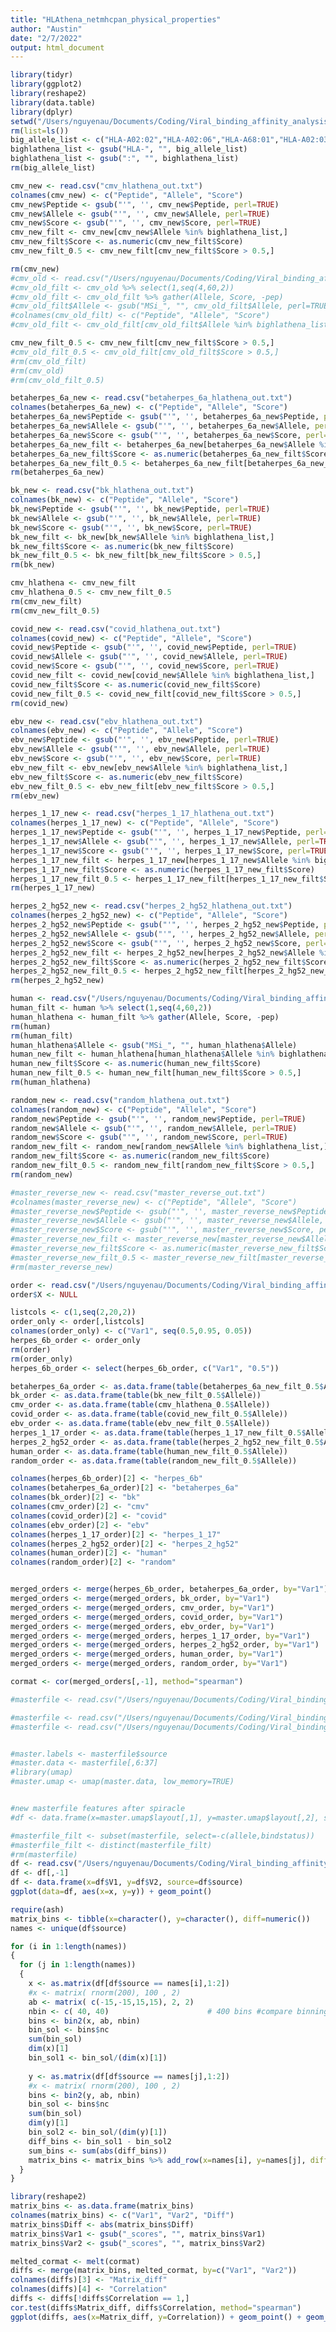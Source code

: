 ```yaml
---
title: "HLAthena_netmhcpan_physical_properties"
author: "Austin"
date: "2/7/2022"
output: html_document
---
```


```r
library(tidyr)
library(ggplot2)
library(reshape2)
library(data.table)
library(dplyr)
setwd("/Users/nguyenau/Documents/Coding/Viral_binding_affinity_analysis/HLAthena_preds")
rm(list=ls())
big_allele_list <- c("HLA-A02:02","HLA-A02:06","HLA-A68:01","HLA-A02:03","HLA-A02:01","H-2-Kb","HLA-A11:01","HLA-A30:02","HLA-A31:01","HLA-B15:01","HLA-B35:01","HLA-A30:01","HLA-B07:02","HLA-A03:01","HLA-A29:02","HLA-A68:02","HLA-B08:01","HLA-B58:01","HLA-A23:01","HLA-A24:02","H-2-Db","HLA-A33:01","HLA-B40:01","HLA-B27:05","HLA-B44:02","HLA-B57:01","HLA-A01:01","HLA-B51:01","HLA-A26:01","HLA-A69:01","HLA-B18:01")
bighlathena_list <- gsub("HLA-", "", big_allele_list)
bighlathena_list <- gsub(":", "", bighlathena_list)
rm(big_allele_list)
```

```r
cmv_new <- read.csv("cmv_hlathena_out.txt")
colnames(cmv_new) <- c("Peptide", "Allele", "Score")
cmv_new$Peptide <- gsub("'", '', cmv_new$Peptide, perl=TRUE)
cmv_new$Allele <- gsub("'", '', cmv_new$Allele, perl=TRUE)
cmv_new$Score <- gsub("'", '', cmv_new$Score, perl=TRUE)
cmv_new_filt <- cmv_new[cmv_new$Allele %in% bighlathena_list,]
cmv_new_filt$Score <- as.numeric(cmv_new_filt$Score)
cmv_new_filt_0.5 <- cmv_new_filt[cmv_new_filt$Score > 0.5,]

rm(cmv_new)
#cmv_old <- read.csv("/Users/nguyenau/Documents/Coding/Viral_binding_affinity_analysis/cmv_hlathena-predictions.txt", sep='\t')
#cmv_old_filt <- cmv_old %>% select(1,seq(4,60,2))
#cmv_old_filt <- cmv_old_filt %>% gather(Allele, Score, -pep)
#cmv_old_filt$Allele <- gsub("MSi_", "", cmv_old_filt$Allele, perl=TRUE)
#colnames(cmv_old_filt) <- c("Peptide", "Allele", "Score")
#cmv_old_filt <- cmv_old_filt[cmv_old_filt$Allele %in% bighlathena_list,]

cmv_new_filt_0.5 <- cmv_new_filt[cmv_new_filt$Score > 0.5,]
#cmv_old_filt_0.5 <- cmv_old_filt[cmv_old_filt$Score > 0.5,]
#rm(cmv_old_filt)
#rm(cmv_old)
#rm(cmv_old_filt_0.5)
```


```r
betaherpes_6a_new <- read.csv("betaherpes_6a_hlathena_out.txt")
colnames(betaherpes_6a_new) <- c("Peptide", "Allele", "Score")
betaherpes_6a_new$Peptide <- gsub("'", '', betaherpes_6a_new$Peptide, perl=TRUE)
betaherpes_6a_new$Allele <- gsub("'", '', betaherpes_6a_new$Allele, perl=TRUE)
betaherpes_6a_new$Score <- gsub("'", '', betaherpes_6a_new$Score, perl=TRUE)
betaherpes_6a_new_filt <- betaherpes_6a_new[betaherpes_6a_new$Allele %in% bighlathena_list,]
betaherpes_6a_new_filt$Score <- as.numeric(betaherpes_6a_new_filt$Score)
betaherpes_6a_new_filt_0.5 <- betaherpes_6a_new_filt[betaherpes_6a_new_filt$Score > 0.5,]
rm(betaherpes_6a_new)
```

```r
bk_new <- read.csv("bk_hlathena_out.txt")
colnames(bk_new) <- c("Peptide", "Allele", "Score")
bk_new$Peptide <- gsub("'", '', bk_new$Peptide, perl=TRUE)
bk_new$Allele <- gsub("'", '', bk_new$Allele, perl=TRUE)
bk_new$Score <- gsub("'", '', bk_new$Score, perl=TRUE)
bk_new_filt <- bk_new[bk_new$Allele %in% bighlathena_list,]
bk_new_filt$Score <- as.numeric(bk_new_filt$Score)
bk_new_filt_0.5 <- bk_new_filt[bk_new_filt$Score > 0.5,]
rm(bk_new)
```

```r
cmv_hlathena <- cmv_new_filt
cmv_hlathena_0.5 <- cmv_new_filt_0.5
rm(cmv_new_filt)
rm(cmv_new_filt_0.5)
```

```r
covid_new <- read.csv("covid_hlathena_out.txt")
colnames(covid_new) <- c("Peptide", "Allele", "Score")
covid_new$Peptide <- gsub("'", '', covid_new$Peptide, perl=TRUE)
covid_new$Allele <- gsub("'", '', covid_new$Allele, perl=TRUE)
covid_new$Score <- gsub("'", '', covid_new$Score, perl=TRUE)
covid_new_filt <- covid_new[covid_new$Allele %in% bighlathena_list,]
covid_new_filt$Score <- as.numeric(covid_new_filt$Score)
covid_new_filt_0.5 <- covid_new_filt[covid_new_filt$Score > 0.5,]
rm(covid_new)

```

```r
ebv_new <- read.csv("ebv_hlathena_out.txt")
colnames(ebv_new) <- c("Peptide", "Allele", "Score")
ebv_new$Peptide <- gsub("'", '', ebv_new$Peptide, perl=TRUE)
ebv_new$Allele <- gsub("'", '', ebv_new$Allele, perl=TRUE)
ebv_new$Score <- gsub("'", '', ebv_new$Score, perl=TRUE)
ebv_new_filt <- ebv_new[ebv_new$Allele %in% bighlathena_list,]
ebv_new_filt$Score <- as.numeric(ebv_new_filt$Score)
ebv_new_filt_0.5 <- ebv_new_filt[ebv_new_filt$Score > 0.5,]
rm(ebv_new)

```

```r
herpes_1_17_new <- read.csv("herpes_1_17_hlathena_out.txt")
colnames(herpes_1_17_new) <- c("Peptide", "Allele", "Score")
herpes_1_17_new$Peptide <- gsub("'", '', herpes_1_17_new$Peptide, perl=TRUE)
herpes_1_17_new$Allele <- gsub("'", '', herpes_1_17_new$Allele, perl=TRUE)
herpes_1_17_new$Score <- gsub("'", '', herpes_1_17_new$Score, perl=TRUE)
herpes_1_17_new_filt <- herpes_1_17_new[herpes_1_17_new$Allele %in% bighlathena_list,]
herpes_1_17_new_filt$Score <- as.numeric(herpes_1_17_new_filt$Score)
herpes_1_17_new_filt_0.5 <- herpes_1_17_new_filt[herpes_1_17_new_filt$Score > 0.5,]
rm(herpes_1_17_new)

```

```r
herpes_2_hg52_new <- read.csv("herpes_2_hg52_hlathena_out.txt")
colnames(herpes_2_hg52_new) <- c("Peptide", "Allele", "Score")
herpes_2_hg52_new$Peptide <- gsub("'", '', herpes_2_hg52_new$Peptide, perl=TRUE)
herpes_2_hg52_new$Allele <- gsub("'", '', herpes_2_hg52_new$Allele, perl=TRUE)
herpes_2_hg52_new$Score <- gsub("'", '', herpes_2_hg52_new$Score, perl=TRUE)
herpes_2_hg52_new_filt <- herpes_2_hg52_new[herpes_2_hg52_new$Allele %in% bighlathena_list,]
herpes_2_hg52_new_filt$Score <- as.numeric(herpes_2_hg52_new_filt$Score)
herpes_2_hg52_new_filt_0.5 <- herpes_2_hg52_new_filt[herpes_2_hg52_new_filt$Score > 0.5,]
rm(herpes_2_hg52_new)

```


```r
human <- read.csv("/Users/nguyenau/Documents/Coding/Viral_binding_affinity_analysis/human_hlathena-predictions.txt", sep="\t")
human_filt <- human %>% select(1,seq(4,60,2))
human_hlathena <- human_filt %>% gather(Allele, Score, -pep)
rm(human)
rm(human_filt)
human_hlathena$Allele <- gsub("MSi_", "", human_hlathena$Allele)
human_new_filt <- human_hlathena[human_hlathena$Allele %in% bighlathena_list,]
human_new_filt$Score <- as.numeric(human_new_filt$Score)
human_new_filt_0.5 <- human_new_filt[human_new_filt$Score > 0.5,]
rm(human_hlathena)
```

```r
random_new <- read.csv("random_hlathena_out.txt")
colnames(random_new) <- c("Peptide", "Allele", "Score")
random_new$Peptide <- gsub("'", '', random_new$Peptide, perl=TRUE)
random_new$Allele <- gsub("'", '', random_new$Allele, perl=TRUE)
random_new$Score <- gsub("'", '', random_new$Score, perl=TRUE)
random_new_filt <- random_new[random_new$Allele %in% bighlathena_list,]
random_new_filt$Score <- as.numeric(random_new_filt$Score)
random_new_filt_0.5 <- random_new_filt[random_new_filt$Score > 0.5,]
rm(random_new)

```


```r
#master_reverse_new <- read.csv("master_reverse_out.txt")
#colnames(master_reverse_new) <- c("Peptide", "Allele", "Score")
#master_reverse_new$Peptide <- gsub("'", '', master_reverse_new$Peptide, perl=TRUE)
#master_reverse_new$Allele <- gsub("'", '', master_reverse_new$Allele, perl=TRUE)
#master_reverse_new$Score <- gsub("'", '', master_reverse_new$Score, perl=TRUE)
#master_reverse_new_filt <- master_reverse_new[master_reverse_new$Allele %in% bighlathena_list,]
#master_reverse_new_filt$Score <- as.numeric(master_reverse_new_filt$Score)
#master_reverse_new_filt_0.5 <- master_reverse_new_filt[master_reverse_new_filt$Score > 0.5,]
#rm(master_reverse_new)
```




```r
order <- read.csv("/Users/nguyenau/Documents/Coding/Viral_binding_affinity_analysis/herpes_6b_2000netmhcpan_rank_by_cutoffs_hlathena.csv")
order$X <- NULL

listcols <- c(1,seq(2,20,2))
order_only <- order[,listcols]
colnames(order_only) <- c("Var1", seq(0.5,0.95, 0.05))
herpes_6b_order <- order_only
rm(order)
rm(order_only)
herpes_6b_order <- select(herpes_6b_order, c("Var1", "0.5"))
```

```r
betaherpes_6a_order <- as.data.frame(table(betaherpes_6a_new_filt_0.5$Allele))
bk_order <- as.data.frame(table(bk_new_filt_0.5$Allele))
cmv_order <- as.data.frame(table(cmv_hlathena_0.5$Allele))
covid_order <- as.data.frame(table(covid_new_filt_0.5$Allele))
ebv_order <- as.data.frame(table(ebv_new_filt_0.5$Allele))
herpes_1_17_order <- as.data.frame(table(herpes_1_17_new_filt_0.5$Allele))
herpes_2_hg52_order <- as.data.frame(table(herpes_2_hg52_new_filt_0.5$Allele))
human_order <- as.data.frame(table(human_new_filt_0.5$Allele))
random_order <- as.data.frame(table(random_new_filt_0.5$Allele))

colnames(herpes_6b_order)[2] <- "herpes_6b"
colnames(betaherpes_6a_order)[2] <- "betaherpes_6a"
colnames(bk_order)[2] <- "bk"
colnames(cmv_order)[2] <- "cmv"
colnames(covid_order)[2] <- "covid"
colnames(ebv_order)[2] <- "ebv"
colnames(herpes_1_17_order)[2] <- "herpes_1_17"
colnames(herpes_2_hg52_order)[2] <- "herpes_2_hg52"
colnames(human_order)[2] <- "human"
colnames(random_order)[2] <- "random"


merged_orders <- merge(herpes_6b_order, betaherpes_6a_order, by="Var1")
merged_orders <- merge(merged_orders, bk_order, by="Var1")
merged_orders <- merge(merged_orders, cmv_order, by="Var1")
merged_orders <- merge(merged_orders, covid_order, by="Var1")
merged_orders <- merge(merged_orders, ebv_order, by="Var1")
merged_orders <- merge(merged_orders, herpes_1_17_order, by="Var1")
merged_orders <- merge(merged_orders, herpes_2_hg52_order, by="Var1")
merged_orders <- merge(merged_orders, human_order, by="Var1")
merged_orders <- merge(merged_orders, random_order, by="Var1")

cormat <- cor(merged_orders[,-1], method="spearman")
```


```r
#masterfile <- read.csv("/Users/nguyenau/Documents/Coding/Viral_binding_affinity_analysis/umap/pipeline_umap/master_peptide_umap.csv")

#masterfile <- read.csv("/Users/nguyenau/Documents/Coding/Viral_binding_affinity_analysis/umap/pipeline_umap/masterfile_features.csv")
#masterfile <- read.csv("/Users/nguyenau/Documents/Coding/Viral_binding_affinity_analysis/umap/masterfile_with_rev_human_features.csv") ###WHEN WE HAVE MEMORY


#master.labels <- masterfile$source
#master.data <- masterfile[,6:37]
#library(umap)
#master.umap <- umap(master.data, low_memory=TRUE)


#new masterfile features after spiracle
#df <- data.frame(x=master.umap$layout[,1], y=master.umap$layout[,2], source=master.labels)

#masterfile_filt <- subset(masterfile, select=-c(allele,bindstatus))
#masterfile_filt <- distinct(masterfile_filt)
#rm(masterfile)
df <- read.csv("/Users/nguyenau/Documents/Coding/Viral_binding_affinity_analysis/austinpc_umap.csv")
df <- df[,-1]
df <- data.frame(x=df$V1, y=df$V2, source=df$source)
ggplot(data=df, aes(x=x, y=y)) + geom_point()
```


```r
require(ash)
matrix_bins <- tibble(x=character(), y=character(), diff=numeric())
names <- unique(df$source)

for (i in 1:length(names))
{
  for (j in 1:length(names))
  {
    x <- as.matrix(df[df$source == names[i],1:2])  
    #x <- matrix( rnorm(200), 100 , 2)
    ab <- matrix( c(-15,-15,15,15), 2, 2)      
    nbin <- c( 40, 40)                      # 400 bins #compare binning to umap -> more bins(?)
    bins <- bin2(x, ab, nbin)
    bin_sol <- bins$nc
    sum(bin_sol)
    dim(x)[1]
    bin_sol1 <- bin_sol/(dim(x)[1])
    
    y <- as.matrix(df[df$source == names[j],1:2])  
    #x <- matrix( rnorm(200), 100 , 2)
    bins <- bin2(y, ab, nbin)
    bin_sol <- bins$nc
    sum(bin_sol)
    dim(y)[1]
    bin_sol2 <- bin_sol/(dim(y)[1])
    diff_bins <- bin_sol1 - bin_sol2
    sum_bins <- sum(abs(diff_bins))
    matrix_bins <- matrix_bins %>% add_row(x=names[i], y=names[j], diff=sum_bins)
  }
}

```

```r
library(reshape2)
matrix_bins <- as.data.frame(matrix_bins)
colnames(matrix_bins) <- c("Var1", "Var2", "Diff")
matrix_bins$Diff <- abs(matrix_bins$Diff)
matrix_bins$Var1 <- gsub("_scores", "", matrix_bins$Var1)
matrix_bins$Var2 <- gsub("_scores", "", matrix_bins$Var2)

melted_cormat <- melt(cormat)
diffs <- merge(matrix_bins, melted_cormat, by=c("Var1", "Var2"))
colnames(diffs)[3] <- "Matrix_diff"
colnames(diffs)[4] <- "Correlation"
diffs <- diffs[!diffs$Correlation == 1,]
cor.test(diffs$Matrix_diff, diffs$Correlation, method="spearman")
ggplot(diffs, aes(x=Matrix_diff, y=Correlation)) + geom_point() + geom_smooth(method="lm")

```

